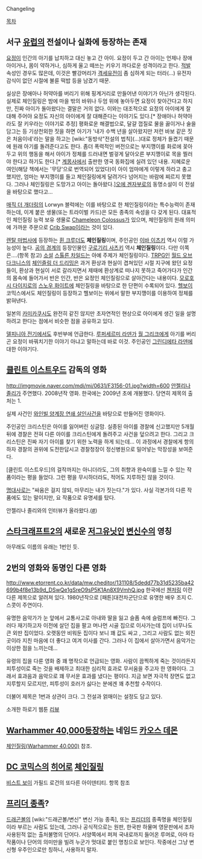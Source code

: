 Changeling

[[목차]]
== 서구 [[유럽]]의 전설이나 실화에 등장하는 존재 ==
[[요정]]이 인간의 아기를 납치하고 대신 놓고 간 아이. 요정이 두고 간 아이는 언제나 장애아이거나, 몸이 약하거나, 심하게 울고 떼쓰는 키우기 까다로운 성격이라고 한다. [[적발]] 속성인 경우도 많은데, 이것은 빨강머리가 [[격세유전]]이 좀 심하게 되는 터라(...) 유전자 감식이 없던 시절에 불륜 떡밥 등을 남겼기 때문.

실상은 장애아나 허약아를 버리기 위해 핑계거리로 만들어낸 이야기가 아닌가 생각된다. 실제로 체인질링은 밤에 마을 밖의 바위나 두엄 위에 놓아두면 요정이 찾아간다고 하지만, 진짜 아이가 돌아왔다는 결말은 거의 없다. 이와는 대조적으로 요정의 아이에게 잘 대해 주어야 요정도 자신의 아이에게 잘 대해준다는 이야기도 있다.[* 장애아나 허약아라도 잘 키우라는 이야기로 추정] 평화로운 해결법으로, 달걀 껍질로 물을 끓이거나 술을 담그는 등 기상천외한 짓을 하면 아기가 '내가 수백 년을 살아왔지만 저런 바보 같은 짓은 처음이네'라는 말을 하고는 [wiki:"동방삭"전설의 법칙](...)대로 정체가 들켰기 때문에 원래 아기를 돌려준다고도 한다. 좀더 폭력적인 버전으로는 부지깽이를 화로에 꽂아 두고 위의 행동을 해서 아이가 정체를 드러내면 벌겋게 달아오른 부지깽이로 목을 찔러야 한다고 하기도 한다.[* [[계몽사]]에서 출판한 영국 동화집에 실려 있던 내용. 지혜로운 여인(해당 책에서는 '무당'으로 번역되어 있었다)이 아이 엄마에게 이렇게 하라고 충고했지만, 엄마는 부지깽이를 들고 체인질링에게 달려가다 넘어지는 바람에 찌르지 못했다. 그러나 체인질링은 도망가고 아이는 돌아왔다.][[오에 겐자부로]]의 동명소설이 이 전설을 바탕으로 했다고...

[[매직 더 개더링]]의 Lorwyn 블럭에는 이를 바탕으로 한 체인질링이라는 특수능력이 존재하는데, 이게 붙은 생물(또는 트라이벌 카드)은 모든 종족의 속성을 다 갖게 된다. 대표적인 체인질링 능력 보유 생물로 [[Chameleon Colossus]]가 있으며, 체인질링의 원래 의미에 가까운 주문으로 [[Crib Swap]]이라는 것이 있다.

[[렌탈 마법사]]에 등장하는 [[휜 크루더]]도 '''체인질링'''이며, 주인공인 [[이바 이츠키]] 역시 이럴 가능성이 높다. [[공의 경계]]의 등장인물인 [[구로기리 사츠키]] 역시 '''체인질링'''이다. 다만 이쪽은....(항목 참고) [[소설]] [[스톨른 차일드]]는 아예 주제가 체인질링이다. [[TRPG]]인 [[월드 오브 다크니스]]의 [[체인즐링 더 드리밍]]은 과거 환상과 현실이 겹쳐있던 시절 지구에 왔던 요정들이, 환상과 현실이 서로 갈라지면서 제때에 환상계로 떠나지 못하고 죽어가다가 인간의 몸속에 들어가서 반은 인간, 반은 요정인 체인질링으로 살아간다는 내용이다. [[모로호시 다이지로]]의 [[스노우 화이트]]에 체인질링을 바탕으로 한 단편이 수록되어 있다. [[헬보이]] 코믹스에서도 체인질링이 등장하고 헬보이는 위에서 말한 부지깽이를 이용하여 정체를 밝혀낸다. 

일본의 [[카미카쿠시]]도 완전히 같진 않지만 초자연적인 현상으로 아이에게 생긴 일을 설명하려고 한다는 점에서 비슷한 점을 공유하고 있다.

[[델피니아 전기]]에서도 후반부에 언급한다. [[루퍼세르미 라덴]]가 [[월 그리크]]에게 아기를 버리곤 요정이 바꿔치기한 이야기 아냐고 말하는데 바로 이것. 주인공인 [[그린디에타 라덴]]에 대한 이야기다.
== [[클린트 이스트우드]] 감독의 영화 ==
http://imgmovie.naver.com/mdi/mi/0631/F3156-01.jpg?width=600
[[안젤리나 졸리]]가 주연했다. 2008년작 영화. 한국에는 2009년 초에 개봉했다. 당연히 제목의 출처는 1.

실제 사건인 [[와인빌 양계장 연쇄 살인사건]]을 바탕으로 만들어진 영화이다.

주인공인 크리스틴은 아이를 잃어버린 싱글맘. 실종된 아이를 경찰에 신고했지만 5개월 뒤에 경찰은 전혀 다른 아이를 크리스틴에게 돌려주고 사건을 덮으려고 한다. 그리고 크리스틴은 진짜 자기 아이를 찾기 위한 노력을 하게 되는데...
이 과정에서 경찰에게 항의하자 경찰의 권위에 도전한답시고 경찰청장이 정신병원으로 밀어넣는 막장성을 보여준다. 

[클린트 이스트우드]의 걸작까지는 아니더라도, 그의 취향과 완숙미를 느낄 수 있는 작품이라는 평을 들었다. 그런 평을 무시하더라도, 적어도 지루하진 않을 것이다.

[[명대사]]로는 "싸움은 걸지 않되, 마무리는 내가 짓는다."가 있다. 사실 각본가의 다른 작품에도 있는 말이지만, 요 작품으로 유명세를 탔다.

안젤리나 졸리와의 인터뷰가 올라왔다.([http://news.maxmovie.com/movie_info/sha_news_view.asp?menuCode=4&subMenuCode=2&mi_id=MI0081934390&contain=&keyword=&page=29 #])

== [[스타크래프트2]]의 새로운 [[저그]]유닛인 [[변신수]]의 영칭 ==
아무래도 이름의 유래는 1번인 듯.

== 2번의 영화와 동명인 다른 영화 ==
http://www.etorrent.co.kr/data/mw.cheditor/131108/5dedd77b31d5235ba42699b4f8e13b9d_DSwQe1gSreO9sP5K1An8X9VmhQ.jpg
한국에선 [[첸저링]] 이란 다른 제목으로 알려져 있다. 1980년작으로 [패튼]대전차군단으로 유명한 배우 조지 C.스콧이 주연이다.

유명한 음악가가 눈 앞에서 교통사고로 아내와 딸을 잃고 슬픔 속에 슬럼프에 빠진다. 그러다 재기하고자 이전에 살던 집을 팔고 머나먼 시골 집으로 이사가는데 집이 너무나도 큰 외딴 집이었다. 오랫동안 비워둔 집이다 보니 꽤 값도 싸고 , 그리고 사람도 없는 외진 곳이라 지친 마음에 더 좋다고 여겨 이사를 간다. 그러나 이 집에서 살아가면서 음악가는 이상한 점을 느끼는데...

유령의 집을 다룬 영화 중 꽤 명작으로 언급되는 영화. 사람이 끔찍하게 죽는 것이라든지 피투성이로 죽는 것을 배제하고 최대한 심리적 효과로 무서움을 주고자 한 영화이다. 그래서 효과음과 음악으로 꽤 무서운 효과를 냈다는 평이다. 지금 보면 자극적 장면도 없고 지루할지 모르지만, 피투성이 호러가 싫다는 분에겐 꽤 추천할 수작이다.

더불어 제목은 1번과 상관이 크다. 그 전설과 얽매이는 설정도 담고 있다.

소개한 하로기 웹툰 [http://movietoon.net/438 리뷰]

== [[Warhammer 40,000]]등장하는 네임드 [[카오스 데몬]] ==

[[체인질링(Warhammer 40,000)]] 참조.

== [[DC 코믹스]]의 [[히어로]] [[비스트 보이|체인질링]] ==
[[비스트 보이]] 가필드 로건의 또다른 아이덴티티. 항목 참조

== [[프리더 종족]]? ==
[[드래곤볼]]의 [wiki:"드래곤볼/변신" 변신 가능 종족], 또는 [[프리더]]의 종족명을 체인질링이라 부르는 사람도 있는데, 그러나 공식적으로는 원판, 한국판 하물며 영문판에서 조차 사용된적 없는 출처불명의 단어다.
서양쪽에서 퍼져 국내로까지 들어온 루머로, 아마 타 작품이나 단어의 의미만을 빌려 누군가 멋대로 붙인 명칭으로 보인다. 작중에선 그냥 변신형 우주인으로만 칭하니, 사용하지 말자.
